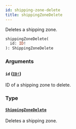 ```yaml
---
id: shipping-zone-delete
title: shippingZoneDelete
---
```


Deletes a shipping zone.

```graphql
shippingZoneDelete(
  id: ID!
): ShippingZoneDelete

```

### Arguments

#### `id` ([`ID!`](/api-reference/scalars/id.mdx))

ID of a shipping zone to delete.

### Type

#### [`ShippingZoneDelete`](/api-reference/objects/shipping-zone-delete.mdx)

Deletes a shipping zone.
